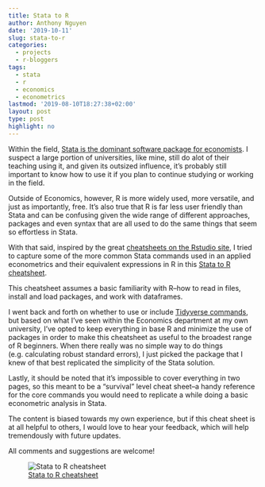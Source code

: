 ```yaml
---
title: Stata to R
author: Anthony Nguyen
date: '2019-10-11'
slug: stata-to-r
categories:
  - projects
  - r-bloggers
tags:
  - stata
  - r
  - economics
  - econometrics
lastmod: '2019-08-10T18:27:38+02:00'
layout: post
type: post
highlight: no
---
```


Within the field, [Stata is the dominant software package for economists](https://mentalbreaks.rbind.io/posts/economics-journals-and-software/). I suspect a large portion of universities, like mine, still do alot of their teaching using it, and given its outsized influence, it's probably still important to know how to use it if you plan to continue studying or working in the field. 

Outside of Economics, however, R is more widely used, more versatile, and just as importantly, free. It's also true that R is far less user friendly than Stata and can be confusing given the wide range of different approaches, packages and even syntax that are all used to do the same things that seem so effortless in Stata.

With that said, inspired by the great [cheatsheets on the Rstudio site](https://rstudio.com/resources/cheatsheets/), I tried to capture some of the more common Stata commands used in an applied econometrics and their equivalent expressions in R in this [Stata to R cheatsheet](https://github.com/anguyen1210/stata2r).     
  
This cheatsheet assumes a basic familiarity with R--how to read in files, install and load packages, and work with dataframes. 
  
I went back and forth on whether to use or include [Tidyverse commands](http://varianceexplained.org/r/teach-tidyverse/), but based on what I've seen within the Economics department at my own university, I've opted to keep everything in base R and minimize the use of packages in order to make this cheatsheet as useful to the broadest range of R beginners. When there really was no simple way to do things (e.g. calculating robust standard errors), I just picked the package that I knew of that best replicated the simplicity of the Stata solution.
      
Lastly, it should be noted that it's impossible to cover everything in two pages, so this meant to be a "survival" level cheat sheet--a handy reference for the core commands you would need to replicate a while doing a basic econometric analysis in Stata. 
      
The content is biased towards my own experience, but if this cheat sheet is at all helpful to others, I would love to hear your feedback, which will help tremendously with future updates.   

All comments and suggestions are welcome!

![[Stata to R cheatsheet](https://github.com/anguyen1210/stata2r/blob/master/stata2r_1.0.0.pdf)](/posts/2019-07-29-stata-to-r_files/s2r_thumb.png)

   
